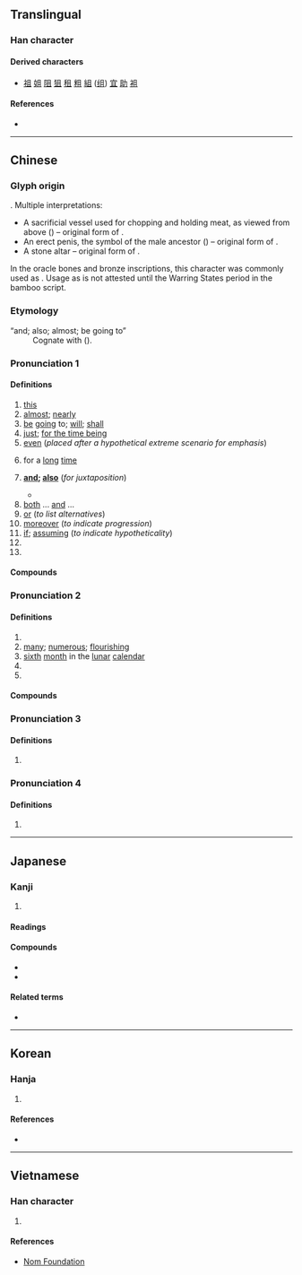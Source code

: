 {{also|旦|目|自}}
{{character info/new}}
==Translingual==

===Han character===
{{Han char|rn=1|rad=一|as=04|sn=5|four=77100|canj=BM|ids=⿴𠀃𠄠}}

====Derived characters====
* [[祖]] [[姐]] [[阻]] [[狙]] [[租]] [[粗]] [[組]] ([[组]]) [[宜]] [[助]] [[袓]]

====References====
* {{Han ref|kx=0077.070|dkj=00029|dj=0154.190|hdz=10015.050|uh=4E14|ud=19988|bh=A542|bd=42306}}

----

==Chinese==
{{zh-forms|alt=𠀇,𠀃}}

===Glyph origin===
{{Han etyl}}
{{liushu|p}}. Multiple interpretations:
* A sacrificial vessel used for chopping and holding meat, as viewed from above ({{zh-ref|Wang, 1923}}) – original form of {{och-l|俎}}.
* An erect penis, the symbol of the male ancestor ({{zh-ref|Guo, 1931}}) – original form of {{och-l|祖}}.
* A stone altar – original form of {{och-l|祖}}.

In the oracle bones and bronze inscriptions, this character was commonly used as {{och-l|祖}}. Usage as {{och-l|俎}} is not attested until the Warring States period in the bamboo script.

===Etymology===
; “and; also; almost; be going to”
: Cognate with {{och-l|將}} ({{zh-ref|Schuessler, 2007}}).

===Pronunciation 1===
{{zh-pron
|m=qiě
|c=ce2
|c-t=cie2
|h=pfs=chhiá
|md=chiā
|mn=chhiáⁿ/xm,zz:chhiá
|mn-t=cian2
|w=2qia,2qi
|w_note=2qia - vernacular; 2qi - literary
|mc=2
|oc=2,1
|ma=Zh-qie.ogg
|cat=pron,adv,conj,part,pn
}}

====Definitions====
{{zh-hanzi}}

# [[this]]
# [[almost]]; [[nearly]]
# [[be]] [[going]] to; [[will]]; [[shall]]
# [[just]]; [[for the time being]]
# [[even]] (''placed after a hypothetical extreme scenario for emphasis'')
# {{lb|zh|dialectal}} for a [[long]] [[time]]
# '''[[and]]; [[also]]''' (''for juxtaposition'')
#: {{zh-x|而且|and; but also}}
#* {{zh-x|他 的 演講 簡短 且 切中{zhòng} 要害。|His speech was short '''and''' to the point.}}
# [[both]] ... [[and]] ...
# [[or]] (''to list alternatives'')
# [[moreover]] (''to indicate progression'')
# [[if]]; [[assuming]] (''to indicate hypotheticality'')
# {{n-g|[[sentence]]-[[initial]] or sentence-[[medial]] [[modal]] [[particle]]}}
# {{surname|lang=zh}}

====Compounds====
{{zh-der|fold=1|而且|得過且過|且夫|且見|尚且|且行且談|且住|且是|急且|且自|且戰且走|姑且|且說|且要|因循苟且|且道|且如|且則|且歌且舞|並且|不苟且|且慢|故且|權且|暫且擱下|抑且|暫且|況且|更且|甚且|死且不朽|窮且益堅|敢且|方且|苟且唐塞|苟且偷安|苟且偷生|聊且|苟且自度|載歌且舞|苟且}}

===Pronunciation 2===
{{zh-pron
|m=jū
|c=zeoi1,ceoi2
|md=cṳ̆
|mn=xm:chu/qz:chir
|mn-t=zu1
|mc=1
|oc=1,2
|cat=n,a,part
}}

====Definitions====
{{zh-hanzi}}

# {{zh-alt-form|俎|[[chopping]] [[board]]}}
# [[many]]; [[numerous]]; [[flourishing]]
# [[sixth]] [[month]] in the [[lunar]] [[calendar]]
# {{n-g|[[sentence]]-[[final]] [[modal]] [[particle]]}}
# {{zh-alt-form|駔|[[steed]]}}

====Compounds====
{{zh-der|fold=1|且月|狂且|猼且|鉗且}}

===Pronunciation 3===
{{zh-pron
|m=cú
|cat=v
}}

====Definitions====
{{zh-hanzi}}

# {{zh-alt-form|徂|to [[go]] to}}

===Pronunciation 4===
{{zh-pron
|m=jū
|c=ceoi1,cou4
|cat=a
}}

====Definitions====
{{zh-hanzi}}

# {{zh-only|次且|[[hesitant]] in [[walking]]}}

----

==Japanese==

===Kanji===
{{ja-kanji|grade=c|rs=一04}}

# {{defn|lang=ja|sort=一04}}

====Readings====
{{ja-readings
|goon=しゃ, しょ, ぞ
|kanon=しゃ, しょ, そ
|kanyoon=しょ
|kun=か-つ
}}

====Compounds====
* {{ja-r|苟且|かりそめ}}
* {{ja-r|且又|かつまた}}

====Related terms====
* {{ja-r|且つ|かつ}}

----

==Korean==

===Hanja===
{{ko-hanja|hangeul=[[차]], [[저]], [[조]]|rv=cha, jeo, jo|mr=ch'a, chŏ, cho|eumhun=[[또]], [[공경스러울]], [[도마]]|ehrv=tto, gonggyeongseureoul, doma|ehmr=tto, konggyŏngsǔrǒul, toma|ehy=}}

# {{defn|lang=ko|sort=一04}}

====References====
* {{Hanja ref|nav=11740}}

----

==Vietnamese==

===Han character===
{{vi-hantu|[[thả]], [[vả]], [[vã]]|rs=一04}}

# {{defn|lang=vi|sort=一04}}

====References====
* [http://nomfoundation.org/common/nom_details.php?codepoint=4e14 Nom Foundation]